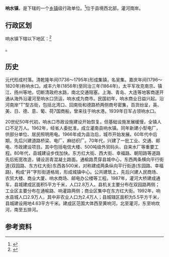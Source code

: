 {{中国乡级行政区|32/09/21/100/000}}

'''响水镇'''，是{{PRC admin/fullname|32/09/21/100/000|3}}下辖的一个[[乡镇|乡镇]]级行政单位。<ref>{{PRC admin/ref sgc|{{PRC admin/parent|32/09/21/100/000}}}}</ref>位于县境西北部，灌河南岸。

== 行政区划 ==

响水镇下辖以下地区：<ref>{{PRC admin/ref sgc|32/09/21/100/000}}</ref>

{{PRC admin/children|32/09/21/100/000}}。
==历史==
元代形成村落。清乾隆年间(1736～1795年)形成集镇，名吴集。嘉庆年间(1796～1820年)称响水口。咸丰六年(1856年)至同治三年(1864年)，太平军攻克南京、镇江、扬州等地，切断清政府水路，南北交通阻塞。上海、青岛、大连等地客商遂开通从海外沿灌河至响水口货运，响水成为商市。民国初年，响水商业日益兴起。沿河南岸“T”型古街，包括北湾口、回南街和德路桥两侧商号密集，百货纷呈，英、美、日、德、意、葡、荷7国商船，曾来往于响水港。1939年日军占领响水口。

20世纪50年代初，响水口市政设施建设开始恢复。但基础设施发展缓慢，全镇人口不足万人。1962年，经省人委批准，成立灌南县响水镇。同年新建小型电厂，供部分单位、居民照明用电。1966年成为县治后，城市开始发展。60年代中后期，先后兴建道路桥梁、电厂、麻纺织厂。70年代，兴建了一批工业、交通、邮电、市政建设项目。其中包括电信大楼、500吨级外贸码头、自来水厂等重要工程。80年代，县城建设步伐加快。东方红大街、西大街、幸福路、朝阳路等道路先后拓宽改造，铺设沥青混凝土路面。通榆路贯穿县城中心，东西两条横向平行街道(双园路、东方红大街)东西各500米，对称建成两条纵向平行街道(东园路、幸福路)，构成“井”字形街道格局，形成城镇中心。公共建筑上，先后兴建人民商场、农贸大楼、商业大厦、响水商场、邮电办公楼等工程。1987年，灌河大桥建成通车，县城建成区面积5平方千米，人口2.8万人。县机关主要分布在双园路两侧；工业区主要分布在通榆路、响灌路两侧；商业区集中在东方红大街。1992年，响水县城人口2.9万人，其中非农业人口为2.4万人；县城辖区面积为5.5平方千米，县城建设用地4.63平方千米。建成区范围大体西至黄响河，北至灌河，东至响坎河，南至五排河。
== 参考资料 ==

{{reflist}}

{{行政区划小作品}}
{{PRC admin/navcat|32/09/21/100/000}}
